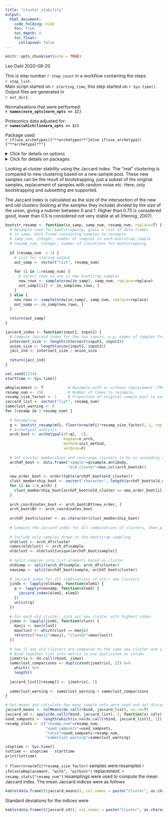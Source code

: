```yaml
---
title: "cluster_stability"
output: 
  html_document:
    code_folding: hide
    toc: true
    toc_depth: 4
    toc_float: 
      collapsed: false
---
```


```r
knitr::opts_chunk$set(echo = TRUE)
```
Leo Dahl 
2020-08-20


This is step number `r step_count` in a workflow containing the steps  
`r step_list`.  
Main script started on `r starting_time`, this step started on `r Sys.time()`.  
Output files are generated in  
`r out_dir2`.


Normalisations that were performed:  
**`r names(norm_opts[norm_opts == 1])`**

Proteomics data adjusted for:  
**`r names(which(linnorm_opts == 1))`**

Package used:  
`r if(use_archetypes){"**archetypes**"}else if(use_archetypal){"**archetypal**"}`


<details><summary>Click for details on options</summary>
This document was generated with the following options:

```r

print(all_opts)

```

</details>

<details><summary>Click for details on packages</summary>
This document was generated using the following package versions

```r

print(R.Version()$version.string)
print_packversions()

```

</details>


Looking at cluster stability using the Jaccard index. The "real" clustering is compared to new clustering based on a new sample pool. These new samples can be the result of bootstrapping, just a subset of the original samples, replacement of samples with random noise etc. Here, only bootstrapping and subsetting are supported. 

The Jaccard index is calculated as the size of the intersection of the new and old clusters (looking at the samples they include) divided by the size of the union, giving a nubmer between 0 and 1. Higher than 0.75 is considered good, lower than 0.5 is considered not very stable at all (Hennig, 2007).  


```r

bootstr_resamp <- function(in_samp, samp_num, resamp_num, replace=T) {
  # Resample rows for bootstrapping, gives a list of data frames 
  # in_samp, data frame containing samples to resample
  # samp_num, integer, number of samples in each bootstrap sample
  # resamp_num, integer, number of iterations for bootstrapping
  
  if (resamp_num  > 1) {
    # List for storing output 
    out_samp <- vector("list", resamp_num)
    
    for (i in 1:resamp_num) {
      # Select rows to use in new bootstrap samples
      new_rows <- sample(nrow(in_samp), samp_num, replace=replace)
      out_samp[[i]] <- in_samp[new_rows, ]
    }
  } else {
    new_rows <- sample(nrow(in_samp), samp_num, replace=replace)
    out_samp <- in_samp[new_rows, ]
  }
  
  return(out_samp)
}


```

```r

jaccard_index <- function(input1, input2) {
  # Compute Jaccard index for the two inputs, e.g. names of samples from two sample sets
  intersect_size <- length(intersect(input1, input2))
  union_size <- length(union(input1, input2))
  jacc_ind <- intersect_size / union_size
  
  return(jacc_ind)
}

```


```r

set.seed(1234)
starttime <- Sys.time()

wReplacement <- T           # Resample with or without replacement (TRUE/FALSE)
resamp_num <- 150           # Number of times to resample
resamp_size_factor <- 1     # Proportion of original sample pool to use in resampling
jaccard_list <- vector("list", resamp_num)
sameclust_warning <- 0
for (resamp in 1:resamp_num) {
  
  # Resampling
  q <- bootstr_resamp(mfi, floor(nrow(mfi)*resamp_size_factor), 1, replace=wReplacement)
  # Archetypal analysis
  arch_boot <- archetypal(df=q[, -1], 
                          kappas=n_arch, 
                          method=init_method,
                          verbose=F)
  
  # Get cluster memberships and rearrange clusters to be in ascending order of size
  archdf_boot <- data.frame("sample"=q$sample.antibody,
                            "old_cluster"=max.col(arch_boot$A))
  
  new_order_boot <- order(table(archdf_boot$old_cluster))
  clust_membership_boot <- vector("character", length(archdf_boot$old_cluster))
  for (i in 1:n_arch) {
    clust_membership_boot[archdf_boot$old_cluster == new_order_boot[i]] <- i
  }
  
  arch_coordinates_boot <- arch_boot$BY[new_order, ]
  arch_boot$BY <- arch_coordinates_boot
  
  archdf_boot$cluster <- as.character(clust_membership_boot)
  
  # Compute the Jaccard index for all combinations of clusters, then pick out the ones with the highest index, since those are the ones that are most likely to be the corresponding clusters
  
  # Include only samples drawn in the bootstrap sampling
  oldclust <- arch_df$cluster
  names(oldclust) <- arch_df$sample
  oldclust <- oldclust[unique(archdf_boot$sample)]
  
  # Split samples into list elements based on cluster
  oldsamp <- split(arch_df$sample, arch_df$cluster)
  newsamp <- split(archdf_boot$sample, archdf_boot$cluster)
  
  # Jaccard index for all combinations of old + new clusters
  jinds <- lapply(oldsamp, function(elem1) {
    q <- lapply(newsamp, function(elem2) {
      jaccard_index(elem1, elem2)
    })
    unlist(q)
  })
  
  # For each old cluster, pick out new cluster with highest index
  jimax <- lapply(jinds, function(clust) {
    maxji <- max(clust)
    maxclust <- which(clust == maxji)
    return(c("maxji"=maxji, "cluster"=maxclust))
  })
  
  # See if any old clusters are compared to the same new cluster and if so, count occurrence
  # Bind together list into matrix to use duplicated on column
  jimatrix <- do.call(rbind, jimax)
  sameclust_comparisons <- duplicated(jimatrix[, 2]) %>%
    which() %>%
    length()
  
  jaccard_list[[resamp]] <- jimatrix[, 1]
  
  sameclust_warning <- sameclust_warning + sameclust_comparisons
}

# Get means and calculate how many sample sets were used and not discarded due to comparison to same cluster
jaccard_means <- colMeans(do.call(rbind, jaccard_list), na.rm=T)
jaccard_sd <- apply(do.call(rbind, jaccard_list), 2, function(x) sd(x))
used_sampsets <- length(which(is.na(do.call(rbind, jaccard_list)[, 1]) == F))
resamp_stats <- c("resamp_num"=resamp_num, 
                  "used_sampsets"=used_sampsets,
                  "ratio"=used_sampsets/resamp_num,
                  "sameclust_warning"=sameclust_warning)

stoptime <- Sys.time()
tottime <- stoptime - starttime
print(tottime)

```

`r floor(nrow(mfi)*resamp_size_factor)` samples were resampled 
`r ifelse(wReplacement, "with", "without")` replacement. 
`r resamp_stats["resamp_num"]` resamplings were used to compute the mean Jaccard index. 
The mean Jaccard indices were as follows

```r

kable(data.frame(t(jaccard_means)), col.names = paste("Cluster", as.character(1:n_arch)))

```

Standard deviations for the indices were

```r

kable(data.frame(t(jaccard_sd)), col.names = paste("Cluster", as.character(1:n_arch)))

```



